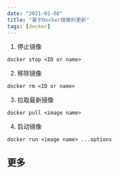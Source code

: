 ```yaml
---
date: "2021-01-08"
title: "基于Docker镜像的更新"
tags: [docker]
---
```


1. 停止镜像

```shell
docker stop <ID or name>
```

2. 移除镜像

```shell
docker rm <ID or name>
```

3. 拉取最新镜像

```shell
docker pull <image name>
```

4. 启动镜像

```shell
docker run <image name> ...options
```

## 更多
